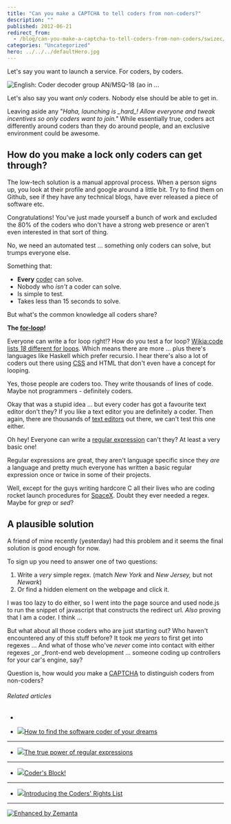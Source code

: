 ```yaml
---
title: "Can you make a CAPTCHA to tell coders from non-coders?"
description: ""
published: 2012-06-21
redirect_from:
  - /blog/can-you-make-a-captcha-to-tell-coders-from-non-coders/swizec/4704
categories: "Uncategorized"
hero: ../../../defaultHero.jpg
---
```


Let's say you want to launch a service. For coders, by coders.

![English: Coder decoder group AN/MSQ-18 (ao in ...](https://upload.wikimedia.org/wikipedia/commons/thumb/9/9a/AN-MSQ-18_Coder_Decoder_Group.png/300px-AN-MSQ-18_Coder_Decoder_Group.png "English: Coder decoder group AN/MSQ-18 (ao in ...")

Let's also say you want _only_ coders. Nobody else should be able to get in.

Leaving aside any "_Haha, launching is \_hard\_! Allow everyone and tweak incentives so only coders want to join."_ While essentially true, coders act differently around coders than they do around people, and an exclusive environment could be awesome.

## How do you make a lock only coders can get through?

The low-tech solution is a manual approval process. When a person signs up, you look at their profile and google around a little bit. Try to find them on Github, see if they have any technical blogs, have ever released a piece of software etc.

Congratulations! You've just made yourself a bunch of work and excluded the 80% of the coders who don't have a strong web presence or aren't even interested in that sort of thing.

No, we need an automated test ... something only coders can solve, but trumps everyone else.

Something that:

- **Every** [coder](http://en.wikipedia.org/wiki/Programmer "Programmer") can solve.
- Nobody who _isn't_ a coder can solve.
- Is simple to test.
- Takes less than 15 seconds to solve.

But what's the common knowledge all coders share?

**The [for-loop](http://en.wikipedia.org/wiki/For_loop "For loop")!**

Everyone can write a for loop right!? How do you test a for loop? [Wikia:code lists _18_ different for loops](http://code.wikia.com/wiki/For_loop). Which means there are more ... plus there's languages like Haskell which prefer recursio. I hear there's also a lot of coders out there using [CSS](http://en.wikipedia.org/wiki/Cascading_Style_Sheets "Cascading Style Sheets") and HTML that don't even have a concept for looping.

Yes, those people are coders too. They write thousands of lines of code. Maybe not programmers - definitely coders.

Okay that was a stupid idea ... but every coder has got a favourite text editor don't they? If you like a text editor you are definitely a coder. Then again, there are thousands of [text editors](http://en.wikipedia.org/wiki/Text_editor "Text editor") out there, we can't test this one either.

Oh hey! Everyone can write a [regular expression](http://en.wikipedia.org/wiki/Regular_expression "Regular expression") can't they? At least a very basic one!

Regular expressions are great, they aren't language specific since they _are_ a language and pretty much everyone has written a basic regular expression once or twice in some of their projects.

Well, except for the guys writing hardcore C all their lives who are coding rocket launch procedures for [SpaceX](http://www.spacex.com/ "SpaceX"). Doubt they ever needed a regex. Maybe for _grep_ or _sed_?

## A plausible solution

A friend of mine recently (yesterday) had this problem and it seems the final solution is good enough for now.

To sign up you need to answer one of two questions:

1.  Write a _very_ simple regex. (match _New York_ and _New Jersey,_ but not _Newark_)
2.  Or find a hidden element on the webpage and click it.

I was too lazy to do either, so I went into the page source and used node.js to run the snippet of javascript that constructs the redirect url. _Also_ proving that I am a coder. I think ...

But what about all those coders who are just starting out? Who haven't encountered any of this stuff before? It took me _years_ to first get into regexes ... And what of those who've _never_ come into contact with either regexes \_or \_front-end web development ... someone coding up controllers for your car's engine, say?

Question is, how would _you_ make a [CAPTCHA](http://en.wikipedia.org/wiki/CAPTCHA "CAPTCHA") to distinguish coders from non-coders?

###### Related articles

-

- [![](https://i.zemanta.com/noimg_20_80_80.jpg)](http://www.theglobeandmail.com/report-on-business/small-business/digital/biz-categories-technology/how-to-find-the-software-coder-of-your-dreams/article2446549/)[How to find the software coder of your dreams](http://www.theglobeandmail.com/report-on-business/small-business/digital/biz-categories-technology/how-to-find-the-software-coder-of-your-dreams/article2446549/)

---

- [![](https://i.zemanta.com/noimg_19_80_80.jpg)](http://nikic.github.com/2012/06/15/The-true-power-of-regular-expressions.html)[The true power of regular expressions](http://nikic.github.com/2012/06/15/The-true-power-of-regular-expressions.html)

---

- [![](https://i.zemanta.com/91970114_80_80.jpg)](http://othmanelmoulatblog.wordpress.com/2012/06/01/coders-block/)[Coder's Block!](http://othmanelmoulatblog.wordpress.com/2012/06/01/coders-block/)

---

- [![](https://i.zemanta.com/86096088_80_80.jpg)](https://www.eff.org/deeplinks/2012/04/introducing-coders-rights-list)[Introducing the Coders' Rights List](https://www.eff.org/deeplinks/2012/04/introducing-coders-rights-list)

---

[![Enhanced by Zemanta](https://img.zemanta.com/zemified_e.png?x-id=eca9c70b-c39a-4a68-8b25-494b1569bc97)](http://www.zemanta.com/?px "Enhanced by Zemanta")
